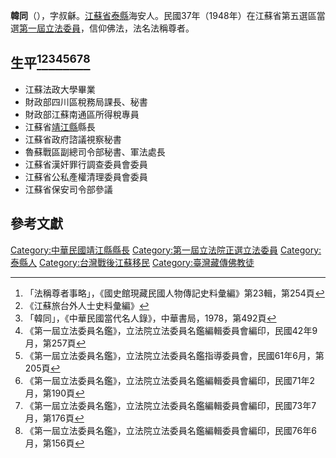 {{Tone|time=2020-07-22T13:41:24+00:00}}
{{Infobox Officeholder
|姓名=韓同
|圖像=File:韓同.jpg
|圖像大小=200px
|圖像說明=  
|字    = 字叔龢
|號    = 
|別名    = 
|出生日期 = 光緒二十六年九月十三日〔1900年11月4日〕
|出生地點 = 
|逝世日期 = {{dda|1994|9|12|1900|11|4}}
|逝世地點 = 
|死因    = 
|墓地    = 
|籍貫    = [[江蘇省|江蘇省]][[泰县_(江苏省)|泰縣]]
|政黨    = 
|parents  = 父韓宜甫
|配偶   =
|伴侶    = 
|relatives  =  [[韓國鈞|韓國鈞]]
|children  =  
|著作 =
* 《杖朝回首憶當年》
* 《葬制改革論》
* 《密咒與科學》
* 《民國六十年來之密宗》
* 《天齡憶向道》，蓮花精舍， 1975
|past    = 
}}
'''韓同'''（{{bd|1900年|11月4日|1994年|9月12日}}），字叔龢。[[江蘇省|江蘇省]][[泰县_(江苏省)|泰縣]]海安人。民國37年（1948年）在江蘇省第五選區當選[[第一屆立法委員|第一屆立法委員]]，信仰佛法，法名法稱尊者。

== 生平<ref>「法稱尊者事略」，《國史館現藏民國人物傳記史料彙編》第23輯，第254頁</ref><ref>《江蘇旅台外人士史料彙編》</ref><ref> 「韓同」，《中華民國當代名人錄》，中華書局，1978，第492頁</ref><ref>《第一屆立法委員名鑑》，立法院立法委員名鑑編輯委員會編印，民國42年9月，第257頁</ref><ref>《第一屆立法委員名鑑》，立法院立法委員名鑑指導委員會，民國61年6月，第205頁</ref><ref>《第一屆立法委員名鑑》，立法院立法委員名鑑編輯委員會編印，民國71年2月，第190頁</ref><ref>《第一屆立法委員名鑑》，立法院立法委員名鑑編輯委員會編印，民國73年7月，第176頁</ref><ref>《第一屆立法委員名鑑》，立法院立法委員名鑑編輯委員會編印，民國76年6月，第156頁</ref> ==
* 江蘇法政大學畢業
* 財政部四川區稅務局課長、秘書
* 財政部江蘇南通區所得稅專員
* 江蘇省[[靖江縣|靖江縣]]縣長
* 江蘇省政府諮議視察秘書
* 魯蘇戰區副總司令部秘書、軍法處長
* 江蘇省漢奸罪行調查委員會委員
* 江蘇省公私產權清理委員會委員
* 江蘇省保安司令部參議
== 參考文獻 ==
{{reflist}}
{{中華民國第一屆立法委員}}
[[Category:中華民國靖江縣縣長|Category:中華民國靖江縣縣長]]
[[Category:第一屆立法院正選立法委員|Category:第一屆立法院正選立法委員]]
[[Category:泰縣人|Category:泰縣人]]
[[Category:台灣戰後江蘇移民|Category:台灣戰後江蘇移民]]
[[Category:臺灣藏傳佛教徒|Category:臺灣藏傳佛教徒]]